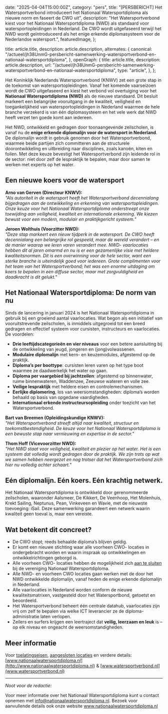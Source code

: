 
  date: "2025-04-04T15:00:00Z",
  category: "pers",
  title:
    "[PERSBERICHT] Het Watersportverbond introduceert het Nationaal Watersportdiploma als nieuwe norm en faseert de CWO uit",
  description: "Het Watersportverbond kiest voor het Nationaal Watersportdiploma (NWD) als standaard voor watersportopleidingen in Nederland. De CWO wordt uitgefaseerd terwijl het NWD wordt geïntroduceerd als het enige erkende diplomasysteem voor de Nederlandse watersport.",
  featuredImage,
};

  title: article.title,
  description: article.description,
  alternates: {
    canonical:
      "/actueel/jh38UnmG-persbericht-samenwerking-watersportverbond-en-nationaal-watersportdiploma",
  },
  openGraph: {
    title: article.title,
    description: article.description,
    url: "/actueel/jh38UnmG-persbericht-samenwerking-watersportverbond-en-nationaal-watersportdiploma",
    type: "article",
  },
};


Het Koninklijk Nederlands Watersportverbond (KNWV) zet een grote stap in de toekomst van watersportopleidingen. Vanaf het komende vaarseizoen wordt de CWO uitgefaseerd en kiest het verbond vol overtuiging voor het **Nationaal Watersportdiploma (NWD)** als de nieuwe standaard. Dit besluit markeert een belangrijke vooruitgang in de kwaliteit, veiligheid en toegankelijkheid van watersportopleidingen in Nederland waarmee de hele branche verzekerd is van één diplomasysteem en het vele werk dat NWD heeft verzet ten goede komt aan iedereen.

Het NWD, ontwikkeld en gedragen door toonaangevende zeilscholen, is vanaf nu de **enige erkende diplomalijn voor de watersport in Nederland**. De diplomalijn wordt in gebruik genomen door het Watersportverbond, waarmee beide partijen zich committeren aan de structurele doorontwikkeling en uitbreiding naar disciplines, zoals kanoën, kiten en foilen. Met deze keuze bevestigt het Watersportverbond zijn leidende rol in de sector: niet door zelf de lespraktijk te bepalen, maar door samen te werken met experts op het water.

## Een nieuwe koers voor de watersport

**Arno van Gerven (Directeur KNWV):**  
*"Als autoriteit in de watersport heeft het Watersportverbond decennialang bijgedragen aan de ontwikkeling en erkenning van watersportopleidingen. Onze keuze voor het Nationaal Watersportdiploma onderstreept onze toewijding aan veiligheid, kwaliteit en internationale erkenning. We kiezen bewust voor een modern, modulair en praktijkgericht systeem."*

**Jeroen Wolthuis (Voorzitter NWD):**  
*"Deze stap markeert een nieuw tijdperk in de watersport. De CWO heeft decennialang een belangrijke rol gespeeld, maar de wereld verandert – en de manier waarop we leren varen verandert mee. NWD- vaarlocaties hebben dit al jaren omarmd en nu is er een gezamenlijke visie met heldere kwaliteitsnormen. Dit is een overwinning voor de hele sector, want een sterke branche is uiteindelijk goed voor iedereen. Grote complimenten voor het team van het Watersportverbond; het was een enorme uitdaging om koers te bepalen in een diffuse sector, maar met zorgvuldigheid en daadkracht is dit gelukt."*

## Het Nationaal Watersportdiploma: De norm van nu

Sinds de lancering in januari 2024 is het Nationaal Watersportdiploma in gebruik bij een groeiend aantal vaarlocaties. Wat begon als een initiatief van vooruitstrevende zeilscholen, is inmiddels uitgegroeid tot een breed gedragen en effectief systeem voor cursisten, instructeurs en vaarlocaties. De voordelen:

* **Drie leeftijdscategorieën en vier niveaus** voor een betere aansluiting bij de ontwikkeling van jeugd, jongeren en (jong)volwassenen.  
* **Modulaire diplomalijn** met kern- en keuzemodules, afgestemd op de praktijk.  
* **Diploma’s per boottype**: cursisten leren varen op het type boot waarmee ze daadwerkelijk het water op gaan.  
* **Diploma per vaargebied bij jachtzeilen**: afgestemd op binnenwater, ruime binnenwateren, Waddenzee, Zeeuwse wateren en volle zee.  
* **Veilige lespraktijk** met heldere eisen en controlemechanismen.  
* **Eerlijke diplomering**, los van weersomstandigheden: diploma’s worden behaald op basis van opgedane vaardigheden.  
* **Internationaal erkende instructeursopleiding** onder toezicht van het Watersportverbond.

**Bart van Breemen (Opleidingskundige KNWV):**  
*"Het Watersportverbond streeft altijd naar kwaliteit, structuur en toekomstbestendigheid. De keuze voor het Nationaal Watersportdiploma is een bewuste stap naar vernieuwing en expertise in de sector."*

**Thom Hoff (Vicevoorzitter NWD):**  
*"Het NWD staat voor veiligheid, kwaliteit en plezier op het water. Het is een systeem dat volledig wordt gedragen door de praktijk. We zijn trots op wat we samen hebben neergezet en nog trotser dat het Watersportverbond zich hier nu volledig achter schaart."*

## Eén diplomalijn. Eén koers. Eén krachtig netwerk.

Het Nationaal Watersportdiploma is ontwikkeld door gerenommeerde zeilscholen, waaronder Aalsmeer, De Kikkert, De Veenhoop, Het Molenhuis, Krekt Sailing, Neptunus, Pean, Vinkeveen en Wavie, met de nieuwste toevoeging: iSail. Deze samenwerking garandeert een netwerk waarin kwaliteit geen toeval is, maar een vereiste.

## Wat betekent dit concreet?

* De CWO stopt; reeds behaalde diploma’s blijven geldig.  
* Er komt een nieuwe stichting waar alle voorheen CWO- locaties in ondergebracht worden en waarin inspraak op ontwikkelingen en ontwikkelrichtingen geborgd is.  
* Alle voorheen CWO- locaties hebben de mogelijkheid zich [aan te sluiten](/help/artikel/hoe-werkt-de-aansluitingsprocedure-van-het-nwd) bij de vereniging Nationaal Watersportdiploma.  
* Alle NWD- en voorheen CWO locaties gaan werken met de door het NWD ontwikkelde diplomalijn, vanaf heden de enige erkende diplomalijn in Nederland.  
* Alle vaarlocaties in Nederland worden conform de nieuwe kwaliteitsmatrixen, vastgesteld door het Watersportbond, getoetst en beoordeeld.   
* Het Watersportverbond beheert één centrale datahub, vaarlocaties zijn vrij om zelf te bepalen via welke ICT leverancier ze de diploma-administratie laten verlopen.   
* Zeilers en surfers krijgen een leertraject dat **veilig, leerzaam en leuk** is – op elk niveau en ongeacht de weersomstandigheden.

## Meer informatie

Voor [toelatingseisen](/vaarlocaties/kwaliteitseisen), [aangesloten locaties](/vaarlocaties) en verdere details:  
[www.nationaalwatersportdiploma.nl](http://www.nationaalwatersportdiploma.nl) & [www.watersportverbond.nl](www.watersportverbond.nl)

---

_Noot voor de redactie:_

Voor meer informatie over het Nationaal Watersportdiploma kunt u contact opnemen
met info@nationaalwatersportdiploma.nl. Bezoek voor
aanvullende details ook onze website www.nationaalwatersportdiploma.nl
